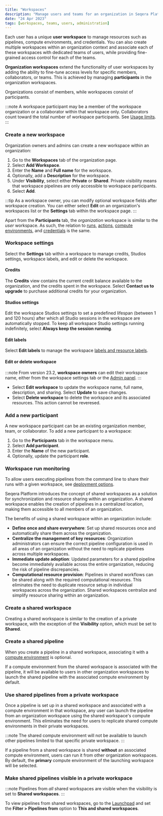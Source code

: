 ```yaml
---
title: "Workspaces"
description: "Manage users and teams for an organization in Seqera Platform."
date: "24 Apr 2023"
tags: [workspaces, teams, users, administration]
---
```


Each user has a unique **user workspace** to manage resources such as pipelines, compute environments, and credentials. You can also create multiple workspaces within an organization context and associate each of these workspaces with dedicated teams of users, while providing fine-grained access control for each of the teams.

**Organization workspaces** extend the functionality of user workspaces by adding the ability to fine-tune access levels for specific members, collaborators, or teams. This is achieved by managing **participants** in the organization workspaces.

Organizations consist of members, while workspaces consist of participants.

:::note
A workspace participant may be a member of the workspace organization or a collaborator within that workspace only. Collaborators count toward the total number of workspace participants. See [Usage limits](../limits/limits.mdx).
:::

### Create a new workspace

Organization owners and admins can create a new workspace within an organization:

1. Go to the **Workspaces** tab of the organization page.
2. Select **Add Workspace**.
3. Enter the **Name** and **Full name** for the workspace.
4. Optionally, add a **Description** for the workspace.
5. Under **Visibility**, select either **Private** or **Shared**. Private visibility means that workspace pipelines are only accessible to workspace participants.
6. Select **Add**.

:::tip
As a workspace owner, you can modify optional workspace fields after workspace creation. You can either select **Edit** on an organization's workspaces list or the **Settings** tab within the workspace page.
:::

Apart from the **Participants** tab, the _organization_ workspace is similar to the _user_ workspace. As such, the relation to [runs](../launch/launchpad.mdx), [actions](../pipeline-actions/overview.mdx), [compute environments](../compute-envs/overview.mdx), and [credentials](../credentials/overview.mdx) is the same.

### Workspace settings 

Select the **Settings** tab within a workspace to manage credits, Studios settings, workspace labels, and edit or delete the workspace. 

#### Credits 

The **Credits** view contains the current credit balance available to the organization, and the credits spent in the workspace. Select **Contact us to upgrade** to purchase additional credits for your organization. 

#### Studios settings 

Edit the workspace Studios settings to set a predefined lifespan (between 1 and 120 hours) after which all Studio sessions in the workspace are automatically stopped. To keep all workspace Studio settings running indefinitely, select **Always keep the session running**. 

#### Edit labels

Select **Edit labels** to manage the workspace [labels and resource labels](../labels/overview.mdx).

#### Edit or delete workspace 

:::note
From version 23.2, **workspace owners** can edit their workspace name, either from the workspace settings tab or the [Admin panel](../administration/overview.mdx).
:::

- Select **Edit workspace** to update the workspace name, full name, description, and sharing. Select **Update** to save changes.
- Select **Delete workspace** to delete the workspace and its associated resources. This action cannot be reveresed. 

### Add a new participant

A new workspace participant can be an existing organization member, team, or collaborator. To add a new participant to a workspace:

1. Go to the **Participants** tab in the workspace menu.
2. Select **Add participant**.
3. Enter the **Name** of the new participant.
4. Optionally, update the participant **role**.

### Workspace run monitoring

To allow users executing pipelines from the command line to share their runs with a given workspace, see [deployment options](../getting-started/deployment-options.mdx#nextflow--with-tower).

Seqera Platform introduces the concept of shared workspaces as a solution for synchronization and resource sharing within an organization. A shared workspace enables the creation of pipelines in a centralized location, making them accessible to all members of an organization.

The benefits of using a shared workspace within an organization include:

- **Define once and share everywhere**: Set up shared resources once and automatically share them across the organization.
- **Centralize the management of key resources**: Organization administrators can ensure the correct pipeline configuration is used in all areas of an organization without the need to replicate pipelines across multiple workspaces.
- **Immediate update adoption**: Updated parameters for a shared pipeline become immediately available across the entire organization, reducing the risk of pipeline discrepancies.
- **Computational resource provision**: Pipelines in shared workflows can be shared along with the required computational resources. This eliminates the need to duplicate resource setup in individual workspaces across the organization. Shared workspaces centralize and simplify resource sharing within an organization.

### Create a shared workspace

Creating a shared workspace is similar to the creation of a private workspace, with the exception of the **Visibility** option, which must be set to **Shared**.

### Create a shared pipeline

When you create a pipeline in a shared workspace, associating it with a [compute environment](../compute-envs/overview.mdx) is optional.

If a compute environment from the shared workspace is associated with the pipeline, it will be available to users in other organization workspaces to launch the shared pipeline with the associated compute environment by default.

### Use shared pipelines from a private workspace

Once a pipeline is set up in a shared workspace and associated with a compute environment in that workspace, any user can launch the pipeline from an organization workspace using the shared workspace's compute environment. This eliminates the need for users to replicate shared compute environments in their private workspaces.

:::note
The shared compute environment will not be available to launch other pipelines limited to that specific private workspace.
:::

If a pipeline from a shared workspace is shared **without** an associated compute environment, users can run it from other organization workspaces. By default, the **primary** compute environment of the launching workspace will be selected.

### Make shared pipelines visible in a private workspace

:::note
Pipelines from _all_ shared workspaces are visible when the visibility is set to **Shared workspaces**.
:::

To view pipelines from shared workspaces, go to the [Launchpad](../launch/launchpad.mdx) and set the **Filter > Pipelines from** option to **This and shared workspaces**.